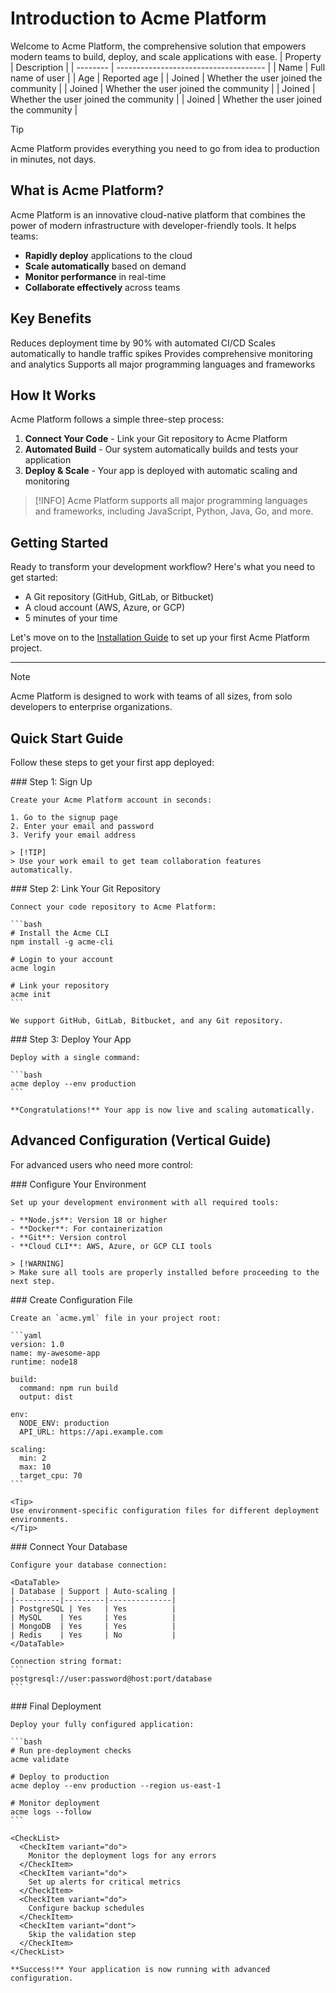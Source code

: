 # Introduction to Acme Platform

Welcome to Acme Platform, the comprehensive solution that empowers modern teams to build, deploy, and scale applications with ease.
    | Property | Description                           |
    | -------- | ------------------------------------- |
    | Name     | Full name of user                     |
    | Age      | Reported age                          |
    | Joined   | Whether the user joined the community |
    | Joined   | Whether the user joined the community |
    | Joined   | Whether the user joined the community |
    | Joined   | Whether the user joined the community |


> [!TIP]
> Acme Platform provides everything you need to go from idea to production in minutes, not days.

## What is Acme Platform?

Acme Platform is an innovative cloud-native platform that combines the power of modern infrastructure with developer-friendly tools. It helps teams:

- **Rapidly deploy** applications to the cloud
- **Scale automatically** based on demand
- **Monitor performance** in real-time
- **Collaborate effectively** across teams

## Key Benefits

<CheckList>
  <CheckItem variant="do">
    Reduces deployment time by 90% with automated CI/CD
  </CheckItem>
  <CheckItem variant="do">
    Scales automatically to handle traffic spikes
  </CheckItem>
  <CheckItem variant="do">
    Provides comprehensive monitoring and analytics
  </CheckItem>
  <CheckItem variant="do">
    Supports all major programming languages and frameworks
  </CheckItem>
</CheckList>

## How It Works

Acme Platform follows a simple three-step process:

1. **Connect Your Code** - Link your Git repository to Acme Platform
2. **Automated Build** - Our system automatically builds and tests your application
3. **Deploy & Scale** - Your app is deployed with automatic scaling and monitoring

> [!INFO]
> Acme Platform supports all major programming languages and frameworks, including JavaScript, Python, Java, Go, and more.

## Getting Started

Ready to transform your development workflow? Here's what you need to get started:

- A Git repository (GitHub, GitLab, or Bitbucket)
- A cloud account (AWS, Azure, or GCP)
- 5 minutes of your time

Let's move on to the [Installation Guide](/v1.0.0/documentation/getting_started/installation) to set up your first Acme Platform project.

---

> [!NOTE]
> Acme Platform is designed to work with teams of all sizes, from solo developers to enterprise organizations.

## Quick Start Guide

Follow these steps to get your first app deployed:

<Stepper>
  <StepperPanel header="Create Account">
    ### Step 1: Sign Up

    Create your Acme Platform account in seconds:

    1. Go to the signup page
    2. Enter your email and password
    3. Verify your email address

    > [!TIP]
    > Use your work email to get team collaboration features automatically.
  </StepperPanel>

  <StepperPanel header="Connect Repository">
    ### Step 2: Link Your Git Repository

    Connect your code repository to Acme Platform:

    ```bash
    # Install the Acme CLI
    npm install -g acme-cli

    # Login to your account
    acme login

    # Link your repository
    acme init
    ```

    We support GitHub, GitLab, Bitbucket, and any Git repository.
  </StepperPanel>

  <StepperPanel header="Deploy">
    ### Step 3: Deploy Your App

    Deploy with a single command:

    ```bash
    acme deploy --env production
    ```

    **Congratulations!** Your app is now live and scaling automatically.
  </StepperPanel>
</Stepper>

## Advanced Configuration (Vertical Guide)

For advanced users who need more control:

<Stepper orientation="vertical" linear>
  <StepperPanel header="Environment Setup">
    ### Configure Your Environment

    Set up your development environment with all required tools:

    - **Node.js**: Version 18 or higher
    - **Docker**: For containerization
    - **Git**: Version control
    - **Cloud CLI**: AWS, Azure, or GCP CLI tools

    > [!WARNING]
    > Make sure all tools are properly installed before proceeding to the next step.
  </StepperPanel>

  <StepperPanel header="Project Configuration">
    ### Create Configuration File

    Create an `acme.yml` file in your project root:

    ```yaml
    version: 1.0
    name: my-awesome-app
    runtime: node18

    build:
      command: npm run build
      output: dist

    env:
      NODE_ENV: production
      API_URL: https://api.example.com

    scaling:
      min: 2
      max: 10
      target_cpu: 70
    ```

    <Tip>
    Use environment-specific configuration files for different deployment environments.
    </Tip>
  </StepperPanel>

  <StepperPanel header="Database Setup">
    ### Connect Your Database

    Configure your database connection:

    <DataTable>
    | Database | Support | Auto-scaling |
    |----------|---------|--------------|
    | PostgreSQL | Yes   | Yes          |
    | MySQL    | Yes     | Yes          |
    | MongoDB  | Yes     | Yes          |
    | Redis    | Yes     | No           |
    </DataTable>

    Connection string format:
    ```
    postgresql://user:password@host:port/database
    ```
  </StepperPanel>

  <StepperPanel header="Deploy & Monitor">
    ### Final Deployment

    Deploy your fully configured application:

    ```bash
    # Run pre-deployment checks
    acme validate

    # Deploy to production
    acme deploy --env production --region us-east-1

    # Monitor deployment
    acme logs --follow
    ```

    <CheckList>
      <CheckItem variant="do">
        Monitor the deployment logs for any errors
      </CheckItem>
      <CheckItem variant="do">
        Set up alerts for critical metrics
      </CheckItem>
      <CheckItem variant="do">
        Configure backup schedules
      </CheckItem>
      <CheckItem variant="dont">
        Skip the validation step
      </CheckItem>
    </CheckList>

    **Success!** Your application is now running with advanced configuration.
  </StepperPanel>
</Stepper>
